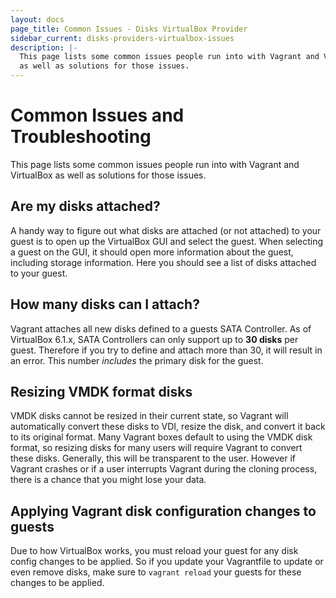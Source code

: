 ```yaml
---
layout: docs
page_title: Common Issues - Disks VirtualBox Provider
sidebar_current: disks-providers-virtualbox-issues
description: |-
  This page lists some common issues people run into with Vagrant and VirtualBox
  as well as solutions for those issues.
---
```


# Common Issues and Troubleshooting

This page lists some common issues people run into with Vagrant and VirtualBox
as well as solutions for those issues.

## Are my disks attached?

A handy way to figure out what disks are attached (or not attached) to your guest
is to open up the VirtualBox GUI and select the guest. When selecting a guest on the GUI,
it should open more information about the guest, including storage information. Here
you should see a list of disks attached to your guest.

## How many disks can I attach?

Vagrant attaches all new disks defined to a guests SATA Controller. As of VirtualBox 6.1.x,
SATA Controllers can only support up to **30 disks** per guest. Therefore if you try
to define and attach more than 30, it will result in an error. This number _includes_
the primary disk for the guest.

## Resizing VMDK format disks

VMDK disks cannot be resized in their current state, so Vagrant will automatically
convert these disks to VDI, resize the disk, and convert it back to its original format.
Many Vagrant boxes default to using the VMDK disk format, so resizing disks for
many users will require Vagrant to convert these disks. Generally, this will be transparent
to the user. However if Vagrant crashes or if a user interrupts Vagrant during the
cloning process, there is a chance that you might lose your data.

## Applying Vagrant disk configuration changes to guests

Due to how VirtualBox works, you must reload your guest for any disk config changes
to be applied. So if you update your Vagrantfile to update or even remove disks, make
sure to `vagrant reload` your guests for these changes to be applied.
